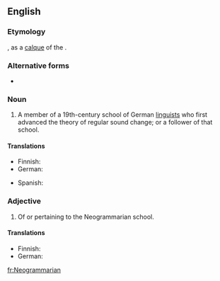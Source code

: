 {{also|neogrammarian}}
==English==
{{wikipedia}}

===Etymology===
{{prefix|neo|grammarian}}, as a [[calque]] of the {{etyl|de|en}} {{m|de|Junggrammatiker}}.

===Alternative forms===
* {{l|en|neogrammarian}}

===Noun===
{{en-noun}}

# {{lb|en|linguistics}} A member of a 19th-century school of German [[linguist]]s who first advanced the theory of regular sound change; or a follower of that school.

====Translations====
{{trans-top|member or follower of the Neogrammarian school}}
* Finnish: {{t|fi|nuorgrammaatikko}}
* German: {{t+|de|Junggrammatiker|m}}
{{trans-mid}}
* Spanish: {{t|es|neogramático|m}}
{{trans-bottom}}

===Adjective===
{{en-adj}}

# Of or pertaining to the Neogrammarian school.

====Translations====
{{trans-top|of or pertaining to the Neogrammarian school}}
* Finnish: {{t|fi|nuorgrammaattinen}}
* German: {{t|de|junggrammatisch}}
{{trans-mid}}
{{trans-bottom}}

[[fr:Neogrammarian]]